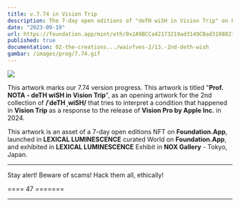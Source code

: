 ```yaml
---
title: v.7.74 in Vision Trip
description: The 7-day open editions of "deTH wiSH in Vision Trip" on FOUNDATION.APP launched in LEXICAL LUMINESCENCE curated World and exhibited in LEXICAL LUMINESCENCE Exhibit in NOX Gallery - Tokyo, Japan.
date: "2023-09-19"
url: https://foundation.app/mint/eth/0x2A9BCCa42173219ad3149CBad3108023382AcC52
published: true
documentation: 02-the-creations.../waivfves-2/13.-2nd-deth-wish
gambar: /images/prog/7.74.gif
---
```


[![](/images/prog/7.74.gif)](/images/prog/7.74.gif)

This artwork marks our 7.74 version progress. This artwork is titled "**Prof. NOTA - deTH wiSH in Vision Trip**", as an opening artwork for the 2nd collection of **/ˈdeTH ˌwiSH/** that tries to interpret a condition that happened in **Vision Trip** as a response to the release of **Vision Pro by Apple Inc.** in 2024.

This artwork is an asset of a 7-day open editions NFT on **Foundation.App**, launched in **LEXICAL LUMINESCENCE** curated World on **Foundation.App**, and exhibited in **LEXICAL LUMINESCENCE** Exhibit in **NOX Gallery** - Tokyo, Japan.

---

Stay alert! Beware of scams! Hack them all, ethically!

==== 47 =======

---
